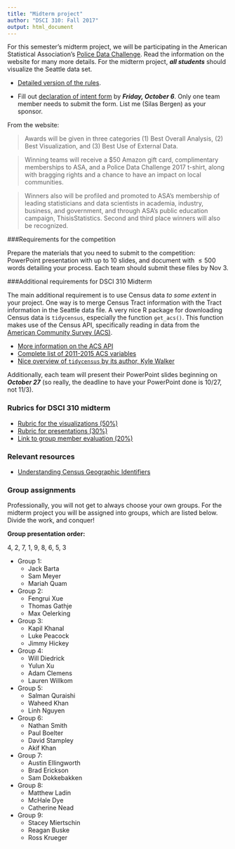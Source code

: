 ```yaml
---
title: "Midterm project"
author: "DSCI 310: Fall 2017"
output: html_document
---
```


For this semester's midterm project, we will be participating in the American Statistical Association's [Police Data Challenge](http://thisisstatistics.org/policedatachallenge). Read the information on the website for many more details.  For the midterm project, ***all students*** should visualize the Seattle data set. 


* [Detailed version of the rules](http://thisisstatistics.org/wp-content/uploads/2017/09/Police-Data-Challenge-Rules.pdf).  

* Fill out [declaration of intent form](http://thisisstatistics.org/police-data-challenge-2017-declare-your-intent/) by ***Friday, October 6***.  Only one team member needs to submit the form.  List me (Silas Bergen) as your sponsor.  


From the website: 

> Awards will be given in three categories (1) Best Overall Analysis, (2) Best Visualization, and (3) Best Use of External Data.

> Winning teams will receive a $50 Amazon gift card, complimentary memberships to ASA, and a Police Data Challenge 2017 t-shirt, along with bragging rights and a chance to have an impact on local communities.  

> Winners also will be profiled and promoted to ASA's membership of leading statisticians and data scientists in academia, industry, business, and government, and through ASA's public education campaign, ThisisStatistics. Second and third place winners will also be recognized. 

###Requirements for the competition

Prepare the materials that you need to submit to the competition: PowerPoint presentation with up to 10 slides, and document with $\leq 500$ words detailing your process.  Each team should submit these files by Nov 3. 


###Additional requirements for DSCI 310 Midterm

The main additional requirement is to use Census data *to some extent* in your project.  One way is to merge Census Tract information with the Tract information in the Seattle data file.  A very nice R package for downloading Census data is `tidycensus`, especially the function `get_acs()`.  This function makes use of the Census API, specifically reading in data from the [American Community Survey (ACS)](https://www.census.gov/programs-surveys/acs/about.html).  

* [More information on the ACS API](https://www.census.gov/data/developers/data-sets/acs-5year.html)
* [Complete list of 2011-2015 ACS variables](https://api.census.gov/data/2015/acs5/variables.html)
* [Nice overview of `tidycensus` by its author, Kyle Walker](https://walkerke.github.io/tidycensus/articles/basic-usage.html)

Additionally, each team will present their PowerPoint slides beginning on ***October 27*** (so really, the deadline to have your PowerPoint done is 10/27, not 11/3).   

### Rubrics for DSCI 310 midterm

* [Rubric for the visualizations (50%)](https://www.dropbox.com/s/7h03rx03aqfuibz/GroupProjectRubric-Fall2017.docx?dl=0)
* [Rubric for presentations (30%)](https://www.dropbox.com/s/vap4vrwwcayqbub/GroupPresentationRubric-Fall2017.docx?dl=0)
* [Link to group member evaluation (20%)](https://winona.az1.qualtrics.com/jfe/form/SV_4TOSbiNE6e3gzQ1)

### Relevant resources

* [Understanding Census Geographic Identifiers](https://www.census.gov/geo/reference/geoidentifiers.html)

### Group assignments

Professionally, you will not get to always choose your own groups.  For the midterm project you will be assigned into groups, which are listed below.  Divide the work, and conquer!

**Group presentation order:**

4, 2, 7, 1, 9, 8, 6, 5, 3

* Group 1:  
    - Jack Barta
    - Sam Meyer
    - Mariah Quam

* Group 2:  
    - Fengrui Xue
    - Thomas Gathje
    - Max Oelerking

* Group 3:   
    - Kapil Khanal
    - Luke Peacock
    - Jimmy Hickey

* Group 4:  
    - Will Diedrick
    - Yulun Xu
    - Adam Clemens
    - Lauren Willkom

* Group 5:
    - Salman Quraishi
    - Waheed Khan
    - Linh Nguyen

* Group 6:
    - Nathan Smith
    - Paul Boelter
    - David Stampley
    - Akif Khan

* Group 7: 
    - Austin Ellingworth
    - Brad Erickson
    - Sam Dokkebakken

* Group 8: 
    - Matthew Ladin
    - McHale Dye
    - Catherine Nead

* Group 9: 
    - Stacey Miertschin
    - Reagan Buske
    - Ross Krueger